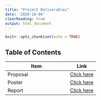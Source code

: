```yaml
---
title: "Project Deliverables"
date: '2020-10-09'
clearReading: true 
output: html_document
---
```


```r
knitr::opts_chunk$set(echo = TRUE)
```

## Table of Contents

Item         | Link
-------------|------
Proposal     | [Click here](/2020/10/project-proposal-identifying-neighbourhoods-with-childhood-developmental-risk-through-geospatial-analysis-of-built-spaces/)
Poster       | [Click here](/2020/11/project-poster/)
Report       | [Click here](https://smu-my.sharepoint.com/:b:/g/personal/xrwong_2017_sis_smu_edu_sg/Eb35Q7OToARJt1sY20C9nnsBwD0i2ta2csLgjv32Wu3jJQ?e=cxasHP)

